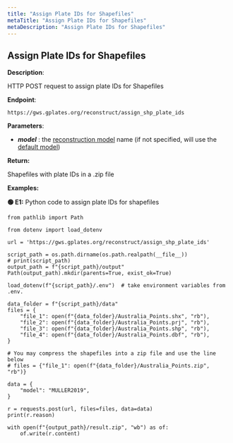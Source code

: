 ```yaml
---
title: "Assign Plate IDs for Shapefiles"
metaTitle: "Assign Plate IDs for Shapefiles"
metaDescription: "Assign Plate IDs for Shapefiles"
---
```


## Assign Plate IDs for Shapefiles

**Description**:

HTTP POST request to assign plate IDs for Shapefiles

**Endpoint**:

    https://gws.gplates.org/reconstruct/assign_shp_plate_ids

**Parameters**:

- ***model*** : the [reconstruction model](/models) name (if not specified, will use the [default model](/models#defaultmodel))

**Return:**

Shapefiles with plate IDs in a .zip file

**Examples:** 

**&#128994; E1:** Python code to assign plate IDs for shapefiles

    from pathlib import Path

    from dotenv import load_dotenv

    url = 'https://gws.gplates.org/reconstruct/assign_shp_plate_ids'

    script_path = os.path.dirname(os.path.realpath(__file__))
    # print(script_path)
    output_path = f"{script_path}/output"
    Path(output_path).mkdir(parents=True, exist_ok=True)

    load_dotenv(f"{script_path}/.env")  # take environment variables from .env.

    data_folder = f"{script_path}/data"
    files = {
        "file_1": open(f"{data_folder}/Australia_Points.shx", "rb"),
        "file_2": open(f"{data_folder}/Australia_Points.prj", "rb"),
        "file_3": open(f"{data_folder}/Australia_Points.shp", "rb"),
        "file_4": open(f"{data_folder}/Australia_Points.dbf", "rb"),
    }

    # You may compress the shapefiles into a zip file and use the line below
    # files = {"file_1": open(f"{data_folder}/Australia_Points.zip", "rb")}

    data = {
        "model": "MULLER2019",
    }

    r = requests.post(url, files=files, data=data)
    print(r.reason)

    with open(f"{output_path}/result.zip", "wb") as of:
        of.write(r.content)


